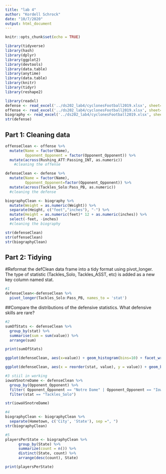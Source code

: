 ```yaml
---
title: "lab 4"
author: "Kordell Schrock"
date: "10/7/2020"
output: html_document
---
```


```r
knitr::opts_chunk$set(echo = TRUE)
```

```r
library(tidyverse)
library(hash)
library(dplyr)
library(ggplot2)
library(devtools)
library(data.table)
library(anytime)
library(data.table)
library(knitr)
library(tidyr)
library(reshape2)
```

```r
library(readxl)
defense <- read_excel('../ds202_lab4/cyclonesFootball2019.xlsx', sheet='Defensive')
offense <- read_excel('../ds202_lab4/cyclonesFootball2019.xlsx', sheet='Offensive')
biography <- read_excel('../ds202_lab4/cyclonesFootball2019.xlsx', sheet='Biography')
str(defense)
```
## Part 1: Cleaning data
```r

offenseClean <- offense %>%
  mutate(Name = factor(Name),
         Opponent_Opponent = factor(Opponent_Opponent)) %>%
  mutate(across(Rushing_ATT:Passing_INT, as.numeric))
    #cleaning the offense

defenseClean <- defense %>%
  mutate(Name = factor(Name),
         Opponent_Opponent=factor(Opponent_Opponent)) %>%
  mutate(across(Tackles_Solo:Pass_PB, as.numeric))
  #cleaning the defense

biographyClean <- biography %>%
  mutate(Weight = as.numeric(Weight)) %>%
  separate(Height, c("feet","inches"), "-") %>%
  mutate(Height = as.numeric(feet)* 12 + as.numeric(inches)) %>%
  select(-feet, -inches)
  #cleaning the biography

str(defenseClean)
str(offenseClean)
str(biographyClean)

```
## Part 2: Tidying
#Reformat the defClean data frame into a tidy format using pivot_longer. The type of statistic (Tackles_Solo, Tackles_ASST, etc) is added as a new key column named stat.
```r
#1
defenseClean<-defenseClean %>%
  pivot_longer(Tackles_Solo:Pass_PB, names_to = 'stat')
```
##Compare the distributions of the defensive statistics. What defensive skills are rare?

```r
#2
sumOfStats <- defenseClean %>%
  group_by(stat) %>%
  summarise(sum = sum(value)) %>%
  arrange(sum)

print(sumOfStats)

ggplot(defenseClean, aes(x=value)) + geom_histogram(bins=10) + facet_wrap(~stat) + ggtitle('Histograms of Defensive Stats bins=10') + xlab('Value of Defensive Stats') + ylab('Count of Defensive Stats')

ggplot(defenseClean, aes(x = reorder(stat, value), y = value)) + geom_bar(stat = 'identity') + coord_flip() + labs(x = 'Stat', y = 'Frequency', title = 'Defensive Stats Freq')
```

```r
#3 stiil in working
iowaVSnotreDame <- defenseClean %>%
  group_by(Opponent_Opponent) %>%
  filter( Opponent_Opponent == "Notre Dame" | Opponent_Opponent == "Iowa" ) %>%
  filter(stat == "Tackles_Solo")

str(iowaVSnotreDame)

```

```r
#4
biographyClean <- biographyClean %>%
  separate(Hometown, c('City', 'State'), sep =", ")
str(biographyClean)
```

```r
#5
playersPerState <- biographyClean %>%
      group_by(State) %>%
      summarize(count = n()) %>%
      distinct(State, count) %>%
      arrange(desc(count), State)

print(playersPerState)
```


